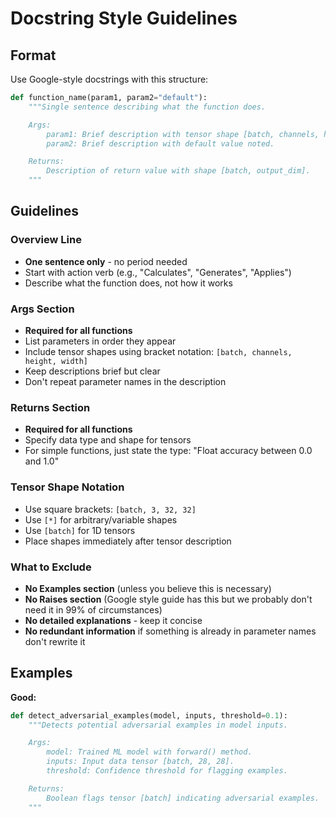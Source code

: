 # Docstring Style Guidelines

## Format

Use Google-style docstrings with this structure:

```python
def function_name(param1, param2="default"):
    """Single sentence describing what the function does.

    Args:
        param1: Brief description with tensor shape [batch, channels, height, width].
        param2: Brief description with default value noted.

    Returns:
        Description of return value with shape [batch, output_dim].
    """
```

## Guidelines

### Overview Line

- **One sentence only** - no period needed
- Start with action verb (e.g., "Calculates", "Generates", "Applies")
- Describe what the function does, not how it works

### Args Section

- **Required for all functions**
- List parameters in order they appear
- Include tensor shapes using bracket notation: `[batch, channels, height, width]`
- Keep descriptions brief but clear
- Don't repeat parameter names in the description

### Returns Section

- **Required for all functions**
- Specify data type and shape for tensors
- For simple functions, just state the type: "Float accuracy between 0.0 and 1.0"

### Tensor Shape Notation

- Use square brackets: `[batch, 3, 32, 32]`
- Use `[*]` for arbitrary/variable shapes
- Use `[batch]` for 1D tensors
- Place shapes immediately after tensor description

### What to Exclude

- **No Examples section** (unless you believe this is necessary)
- **No Raises section** (Google style guide has this but we probably don't need it in 99% of circumstances)
- **No detailed explanations** - keep it concise
- **No redundant information** if something is already in parameter names don't rewrite it

## Examples

**Good:**

```python
def detect_adversarial_examples(model, inputs, threshold=0.1):
    """Detects potential adversarial examples in model inputs.

    Args:
        model: Trained ML model with forward() method.
        inputs: Input data tensor [batch, 28, 28].
        threshold: Confidence threshold for flagging examples.

    Returns:
        Boolean flags tensor [batch] indicating adversarial examples.
    """
```
